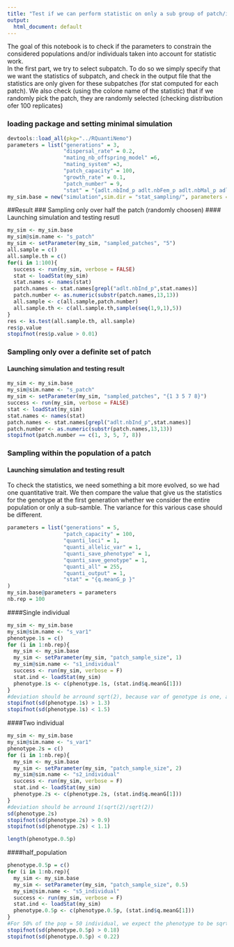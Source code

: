 ```yaml
---
title: "Test if we can perform statistic on only a sub group of patch/individual"
output:
  html_document: default
---
```

The goal of this notebook is to check if the parameters  to constrain the considered populations and/or individuals taken into account for statistic work.   
In the first part, we try to select subpatch. To do so we simply specify that we want the statistics of subpatch, and check in the output file that the statistics are only given for these subpatches (for stat computed for each patch). We also check (using the colone name of the statistic) that if we randomly pick the patch, they are randomly selected (checking distribution ofer 100 replicates)


### loading package and setting minimal simulation
```r
devtools::load_all(pkg="../RQuantiNemo")
parameters = list("generations" = 3,
                  "dispersal_rate" = 0.2,
                  "mating_nb_offspring_model" =6,
                  "mating_system" =3,
                  "patch_capacity" = 100,
                  "growth_rate" = 0.1,
                  "patch_number" = 9,
                  "stat" = "{adlt.nbInd_p adlt.nbFem_p adlt.nbMal_p adlt.nbInd adlt.meanInd adlt.sexRatio}")
my_sim.base = new("simulation",sim.dir = "stat_sampling/", parameters = parameters)
```

##Result
### Sampling only over half the patch (randomly choosen)
#### Launching simulation and testing resutl
```r
my_sim <- my_sim.base
my_sim@sim.name <- "s_patch"
my_sim <- setParameter(my_sim, "sampled_patches", "5")
all.sample = c()
all.sample.th = c()
for(i in 1:100){
  success <- run(my_sim, verbose = FALSE)
  stat <- loadStat(my_sim)
  stat.names <- names(stat)
  patch.names <- stat.names[grepl("adlt.nbInd_p",stat.names)]
  patch.number <- as.numeric(substr(patch.names,13,13))
  all.sample <- c(all.sample,patch.number)
  all.sample.th <- c(all.sample.th,sample(seq(1,9,1),5))
}
res <- ks.test(all.sample.th, all.sample)
res$p.value
stopifnot(res$p.value > 0.01)
```

### Sampling only over a definite set of patch
#### Launching simulation and testing result
```r
my_sim <- my_sim.base
my_sim@sim.name <- "s_patch"
my_sim <- setParameter(my_sim, "sampled_patches", "{1 3 5 7 8}")
success <- run(my_sim, verbose = FALSE)
stat <- loadStat(my_sim)
stat.names <- names(stat)
patch.names <- stat.names[grepl("adlt.nbInd_p",stat.names)]
patch.number <- as.numeric(substr(patch.names,13,13))
stopifnot(patch.number == c(1, 3, 5, 7, 8))
```


### Sampling within the population of a patch
#### Launching simulation and testing result
To check the statistics, we need something a bit more evolved, so we had one quantitative trait. We then compare the value that give us the statistics for the genotype at the first generation whether we consider the entire population or only a sub-samble. The variance for this various case should be different. 
```r
parameters = list("generations" = 5, 
                  "patch_capacity" = 100,
                  "quanti_loci" = 1,
                  "quanti_allelic_var" = 1,
                  "quanti_save_phenotype" = 1,
                  "quanti_save_genotype" = 1,
                  "quanti_all" = 255,
                  "quanti_output" = 1,
                  "stat" = "{q.meanG_p }"
)
my_sim.base@parameters = parameters
nb.rep = 100
```


####Single individual
```r
my_sim <- my_sim.base
my_sim@sim.name <- "s_var1"
phenotype.1s = c()
for (i in 1:nb.rep){
  my_sim <- my_sim.base
  my_sim <- setParameter(my_sim, "patch_sample_size", 1)
  my_sim@sim.name <- "s1_individual"
  success <- run(my_sim, verbose = F)
  stat.ind <- loadStat(my_sim)
  phenotype.1s <- c(phenotype.1s, (stat.ind$q.meanG[1]))
}
#deviation should be arround sqrt(2), because var of genotype is one, and therefore var of phenotype = 2
stopifnot(sd(phenotype.1s) > 1.3)
stopifnot(sd(phenotype.1s) < 1.5)
```


####Two individual
```r
my_sim <- my_sim.base
my_sim@sim.name <- "s_var1"
phenotype.2s = c()
for (i in 1:nb.rep){
  my_sim <- my_sim.base
  my_sim <- setParameter(my_sim, "patch_sample_size", 2)
  my_sim@sim.name <- "s2_individual"
  success <- run(my_sim, verbose = F)
  stat.ind <- loadStat(my_sim)
  phenotype.2s <- c(phenotype.2s, (stat.ind$q.meanG[1]))
}
#deviation should be arround 1(sqrt(2)/sqrt(2))
sd(phenotype.2s)
stopifnot(sd(phenotype.2s) > 0.9)
stopifnot(sd(phenotype.2s) < 1.1)
```
```r
length(phenotype.0.5p)
```

####half_population
```r
phenotype.0.5p = c()
for (i in 1:nb.rep){
  my_sim <- my_sim.base
  my_sim <- setParameter(my_sim, "patch_sample_size", 0.5)
  my_sim@sim.name <- "s5_individual"
  success <- run(my_sim, verbose = F)
  stat.ind <- loadStat(my_sim)
  phenotype.0.5p <- c(phenotype.0.5p, (stat.ind$q.meanG[1]))
}
#For 50% of the pop = 50 individual, we expect the phenotype to be sqrt(2)/sqrt(50) = 0.2
stopifnot(sd(phenotype.0.5p) > 0.18)
stopifnot(sd(phenotype.0.5p) < 0.22)
```
